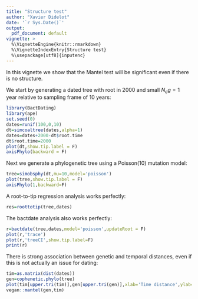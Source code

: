 ```yaml
---
title: "Structure test"
author: "Xavier Didelot"
date: '`r Sys.Date()`'
output:
  pdf_document: default
vignette: >
  %\VignetteEngine{knitr::rmarkdown}
  %\VignetteIndexEntry{Structure test}
  %\usepackage[utf8]{inputenc}
---
```


In this vignette we show that the Mantel test will be significant even if there is no structure.

We start by generating a dated tree with root in 2000 and small $N_e g=1$ year relative to sampling frame of 10 years:

```r
library(BactDating)
library(ape)
set.seed(0)
dates=runif(100,0,10)
dt=simcoaltree(dates,alpha=1)
dates=dates+2000-dt$root.time
dt$root.time=2000
plot(dt,show.tip.label = F)
axisPhylo(backward = F)
```

Next we generate a phylogenetic tree using a Poisson(10) mutation model:
```r
tree=simobsphy(dt,mu=10,model='poisson')
plot(tree,show.tip.label = F)
axisPhylo(1,backward=F)
```

A root-to-tip regression analysis works perfectly:

```r
res=roottotip(tree,dates)
```

The bactdate analysis also works perfectly:

```r
r=bactdate(tree,dates,model='poisson',updateRoot = F)
plot(r,'trace')
plot(r,'treeCI',show.tip.label=F)
print(r)
```

There is strong association between genetic and temporal distances, even if this is not actually an issue for dating:

```r
tim=as.matrix(dist(dates))
gen=cophenetic.phylo(tree)
plot(tim[upper.tri(tim)],gen[upper.tri(gen)],xlab='Time distance',ylab='Genetic distance')
vegan::mantel(gen,tim)
```
